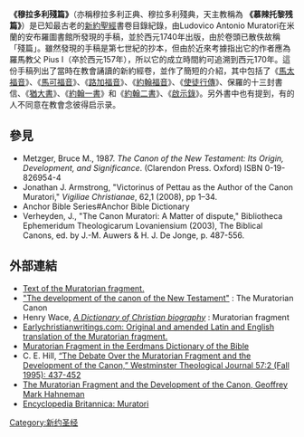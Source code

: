 '''《穆拉多利殘篇》'''（亦稱穆拉多利正典、穆拉多利殘典，天主教稱為
'''《慕辣托黎残篇》'''）是已知最古老的[[新約聖經|新約聖經]]書卷目錄紀錄，由Ludovico Antonio Muratori在米蘭的安布羅圖書館所發現的手稿，並於西元1740年出版，由於卷頭已散佚故稱「殘篇」。雖然發現的手稿是第七世紀的抄本，但由於近來考據指出它的作者應為羅馬教父 Pius I（卒於西元157年），所以它的成立時間約可追溯到西元170年。這份手稿列出了當時在教會誦讀的新約經卷，並作了簡短的介紹，其中包括了《[[馬太福音|馬太福音]]》、《[[馬可福音|馬可福音]]》、《[[路加福音|路加福音]]》、《[[約翰福音|約翰福音]]》、《[[使徒行傳|使徒行傳]]》、保羅的十三封書信、《[[猶大書|猶大書]]》、《[[約翰一書|約翰一書]]》和《[[約翰二書|約翰二書]]》、《[[啟示錄|啟示錄]]》。另外書中也有提到，有的人不同意在教會念彼得启示录。

==參見==
*Metzger, Bruce M., 1987. ''The Canon of the New Testament: Its Origin, Development, and Significance''. (Clarendon Press. Oxford) ISBN 0-19-826954-4
* Jonathan J. Armstrong, "Victorinus of Pettau as the Author of the Canon Muratori," ''Vigiliae Christianae'', 62,1 (2008), pp 1–34.
*Anchor Bible Series#Anchor Bible Dictionary
*Verheyden, J., "The Canon Muratori: A Matter of dispute," Bibliotheca Ephemeridum Theologicarum Lovaniensium (2003), The Biblical Canons, ed. by J.-M. Auwers & H. J. De Jonge, p. 487-556.

==外部連結==
* [http://www.bible-researcher.com/muratorian.html Text of the Muratorian fragment.] {{Wayback|url=http://www.bible-researcher.com/muratorian.html |date=20061018165434 }}
* [http://www.ntcanon.org/Muratorian_Canon.shtml "The development of the canon of the New Testament"] {{Wayback|url=http://www.ntcanon.org/Muratorian_Canon.shtml |date=20110927015827 }}: The Muratorian Canon
* Henry Wace, [http://www.ccel.org/ccel/wace/biodict.Muratorian_Fragment.html ''A Dictionary of Christian biography''] {{Wayback|url=http://www.ccel.org/ccel/wace/biodict.Muratorian_Fragment.html |date=20110926212611 }}: Muratorian fragment
*[http://www.earlychristianwritings.com/muratorian.html Earlychristianwritings.com: Original and amended Latin and English translation of the Muratorian fragment.] {{Wayback|url=http://www.earlychristianwritings.com/muratorian.html |date=20110904010033 }}
*[http://rosetta.reltech.org/TC/extras/Muratorian.html Muratorian Fragment in the Eerdmans Dictionary of the Bible] {{Wayback|url=http://rosetta.reltech.org/TC/extras/Muratorian.html |date=20110927065046 }}
* C. E. Hill, [http://www.earlychurch.org.uk/pdf/fragment_hill.pdf “The Debate Over the Muratorian Fragment and the Development of the Canon,” Westminster Theological Journal 57:2 (Fall 1995): 437-452] {{Wayback|url=http://www.earlychurch.org.uk/pdf/fragment_hill.pdf |date=20110927014150 }}
*[http://www.oup.com/us/catalog/general/subject/ReligionTheology/BiblicalStudies/NewTestament/?view=usa&ci=0198263414 The Muratorian Fragment and the Development of the Canon, Geoffrey Mark Hahneman] {{Wayback|url=http://www.oup.com/us/catalog/general/subject/ReligionTheology/BiblicalStudies/NewTestament/?view=usa&ci=0198263414 |date=20070929105018 }}
*[http://encyclopedia.jrank.org/MOS_NAN/MURATORI.html Encyclopedia Britannica: Muratori] {{Wayback|url=http://encyclopedia.jrank.org/MOS_NAN/MURATORI.html |date=20111028161650 }}

{{聖經書卷}}
{{Authority control}}

[[Category:新约圣经|Category:新约圣经]]